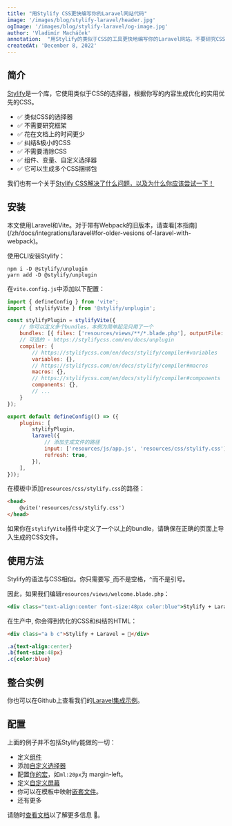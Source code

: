 ```yaml
---
title: "用Stylify CSS更快编写你的Laravel网站代码"
image: '/images/blog/stylify-laravel/header.jpg'
ogImage: '/images/blog/stylify-laravel/og-image.jpg'
author: 'Vladimír Macháček'
annotation:  "用Stylify的类似于CSS的工具更快地编写你的Laravel网站。不要研究CSS框架。专注于编码。"
createdAt: 'December 8, 2022'
---
```


## 简介
[Stylify](/)是一个库，它使用类似于CSS的选择器，根据你写的内容生成优化的实用优先的CSS。

- ✅ 类似CSS的选择器
- ✅ 不需要研究框架
- ✅ 花在文档上的时间更少
- ✅ 纠结&极小的CSS
- ✅ 不需要清除CSS
- ✅ 组件、变量、自定义选择器
- ✅ 它可以生成多个CSS捆绑包

我们也有一个关于[Stylify CSS解决了什么问题，以及为什么你应该尝试一下！](/zh/docs/get-started/why-stylify-css)


## 安装
本文使用Laravel和Vite。对于带有Webpack的旧版本，请查看[本指南](/zh/docs/integrations/laravel#for-older-vesions of-laravel-with-webpack)。

使用CLI安装Stylify：
```
npm i -D @stylify/unplugin
yarn add -D @stylify/unplugin
```

在`vite.config.js`中添加以下配置：
```javascript
import { defineConfig } from 'vite';
import { stylifyVite } from '@stylify/unplugin';

const stylifyPlugin = stylifyVite({
	// 你可以定义多个bundles，本例为简单起见只用了一个
	bundles: [{ files: ['resources/views/**/*.blade.php'], outputFile: 'resources/css/stylify.css' }],
	// 可选的 - https://stylifycss.com/en/docs/unplugin
	compiler: {
		// https://stylifycss.com/en/docs/stylify/compiler#variables
		variables: {},
		// https://stylifycss.com/en/docs/stylify/compiler#macros
		macros: {},
		// https://stylifycss.com/en/docs/stylify/compiler#components
		components: {},
		// ...
	}
});

export default defineConfig(() => ({
	plugins: [
		stylifyPlugin,
		laravel({
			// 添加生成文件的路径
			input: ['resources/js/app.js', 'resources/css/stylify.css'],
			refresh: true,
		}),
	],
}));
```

在模板中添加`resources/css/stylify.css`的路径：

```html
<head>
	@vite('resources/css/stylify.css')
</head>
```

如果你在`stylifyVite`插件中定义了一个以上的bundle，请确保在正确的页面上导入生成的CSS文件。

## 使用方法
Stylify的语法与CSS相似。你只需要写`_`而不是空格，`^`而不是引号。

因此，如果我们编辑`resources/views/welcome.blade.php`：
```jsx
<div class="text-align:center font-size:48px color:blue">Stylify + Laravel = 🚀</div>
```

在生产中, 你会得到优化的CSS和纠结的HTML：
```html
<div class="a b c">Stylify + Laravel = 🚀</div>
```

```css
.a{text-align:center}
.b{font-size:48px}
.c{color:blue}
```

## 整合实例
你也可以在Github上查看我们的<a href="https://github.com/stylify/integrations-examples/tree/master/laravel" target="_blank" rel="noopener">Laravel集成示例</a>。

## 配置
上面的例子并不包括Stylify能做的一切：
- 定义[组件](/zh/docs/stylify/compiler#components)
- 添加[自定义选择器](/zh/docs/stylify/compiler#customselectors)
- 配置[你的宏](/zh/docs/stylify/compiler#macros)，如`ml:20px`为 margin-left。
- 定义[自定义屏幕](/zh/docs/stylify/compiler#screens)
- 你可以在模板中映射[嵌套文件](/zh/docs/bundler#files-content-option)。
- 还有更多

请随时[查看文档](/zh/docs/get-started)以了解更多信息 💎。
